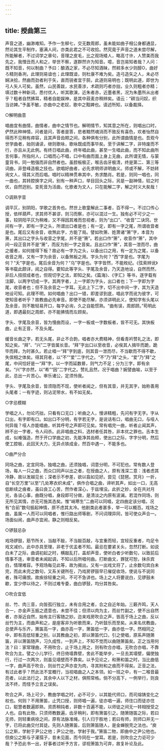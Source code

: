 ```yaml
---
---
---
```

title: 授曲第三
---





声音之道，幽渺难知。予作一生柳七，交无数周郎，虽未能如曲子相公身都通显，然论其生平制作，塞满人间，亦类此君之不可收拾。然究竟于声音之道未尝尽解，所能解者，不过词学之章句，音理之皮毛，比之观场矮人，略高寸许，人赞美而我先之，我憎丑而人和之，举世不察，遂群然许为知音。噫，音岂易知者哉？人问：既不知音，何以制曲？予曰：酿酒之家，不必尽知酒昧，然秫多水少则醇Ο，曲好ろ精则香冽，此理则易谙也；此理既谙，则杜康不难为矣。造弓造矢之人，未必尽娴决拾，然曲而劲者利于矢，直而锐者宜于鹄，此道则易明也；既明此道，即世为弓人矢人可矣。虽然，山民善跋，水民善涉，术疏则巧者亦拙，业久则粗者亦精；填过数十种新词，悉付优人，听其歌演，近朱者赤，近墨者黑，况为朱墨所从出者乎？粗者自然拂耳，精者自能娱神，是其中菽麦亦稍辨矣。语云：“耕当问奴，织当访婢。”予虽不敏，亦曲中之老奴，歌中之黠婢也。请述所知，以备裁择。

○解明曲意

唱曲宜有曲情，曲情者，曲中之情节也。解明情节，知其意之所在，则唱出口时，俨然此种神情，问者是问，答者是答，悲者黯然魂消而不致反有喜色，欢者怡然自得而不见稍有瘁容，且其声音齿颊之间，各种俱有分别，此所谓曲情是也。吾观今世学曲者，始则诵读，继则歌咏，歌咏既成而事毕矣。至于讲解二字，非特废而不行，亦且从无此例。有终日唱此曲，终年唱此曲，甚至一生唱此曲，而不知此曲所言何事，所指何人，口唱而心不唱，口中有曲而面上身上无曲，此所谓无情，与蒙童背书，同一勉强而非自然者也。虽腔板极正，喉舌齿牙极清，终是第二、第三等词曲，非登峰造极之技也。欲唱好曲者，必先求明师讲明曲义。师或不解，不妨转询文人，得其义而后唱。唱时以精神贯串其中，务求酷肖。若是，则同一唱也，同一曲也，其转腔换字之间，别有一种声口，举目回头之际，另是一副神情，较之时优，自然迥别。变死音为活曲，化歌者为文人，只在能解二字，解之时义大矣哉！

○调熟字音

调平仄，别阴阳，学歌之首务也。然世上歌童解此二事者，百不得一。不过口传心授，依样葫芦，求其师不甚谬，则习而察，亦可以混过一生。独有必不可少之一事，较阴阳平仄为稍难，又不得因其难而忽视者，则为“出口”、“收音”二诀窍。世间有一字，即有一字之头，所谓出口者是也；有一定，即有一字之尾，所谓收音者是也。尾后又有余音，收煞此字，方能了局。譬如吹箫、姓萧诸“箫”字，本音为箫，其出口之字头与收音之字尾，并不是“箫”。若出口作“箫”，收音作“箫”，其中间一段正音并不是“箫”，而反为别一字之音矣。且出口作“箫”，其音一泄而尽，曲之缓者，如何接得下板？故必有一字为之头，以备出口之用，有一定为之尾，以备收音之用，又有一字为余音，以备煞板之用。字头为何？“西”字是也。字尾为何？“夭”字是也。尾后余音为何？“乌”字是也。字字皆然，不能枚纪。《弦索辨讹》等书载此颇详，阅之自得。要知此等字头、字尾及余音，乃天造地设，自然而然，非后人扭捏成者也，但观切字之法，即知之矣。《篇海》、《字汇》等书，逐字载有注脚，以两字切成一字。其两字者，上一字即为字头，出口者也；下一字即为字尾，收音者也；但不及余音之一字耳。无此上下二字，切不出中间一字，其为天造地设可知。此理不明，如何唱曲？出口一错，即差谬到底，唱此字而讹为彼字，可使知音者听乎？故教曲必先审音。即使不能尽解，亦须讲明此义，使知字有头尾以及余音，则不敢轻易开口，每字必询，久之自能惯熟。“曲有误，周郎顾。”苟明此道，即遇最刻之周郎，亦不能拂情而左顾矣。

字头、字尾及余音，皆为慢曲而设，一字一板或一字数板者，皆不可无。其快板曲，止有正音，不及头尾。

缓音长曲之字，若无头尾，非止不合韵，唱者亦大费精神，但看青衿赞礼之法，即知之矣。“拜”、“兴”二字皆属长音。“拜”字出口以至收音，必俟其人揖毕而跪，跪毕而拜，为时甚久。若止唱一“拜”字到底，则其音一泄而尽，不当歇而不得不歇，失傧相之体矣。得其窍者，以“不”“爱”二字代之。“不”乃“拜”之头，“爱”乃“拜”之尾，中间恰好是一“拜”字。以一字而延数晷，则气力不足；分为三字，即有余矣。“兴”字亦然，以“希”“因”二字代之。赞礼且然，况于唱曲？婉譬曲喻，以至于此，总出一片苦心。审乐诸公，定须怜我。

字头、字尾及余音，皆须隐而不现，使听者闻之，但有其音，并无其字，始称善用头尾者；一有字迹，则沾泥带水，有不如无矣。

○字忌模糊

学唱之人，勿论巧拙，只看有口无口；听曲之人，慢讲精粗，先问有字无字。字从口出，有字即有口。如出口不分明，有字若无字，是说话有口，唱曲无口，与哑人何异哉？哑人亦能唱曲，听其呼号之声即可见矣。常有唱完一曲，听者止闻其声，辨不出一字者，令人闷杀。此非唱曲之料，选材者任其咎，非本优之罪也。舌本生成，似难强造，然于开口学曲之初，先能净其齿颊，使出口之际，字字分明，然后使工腔板，此回天大力，无异点铁成金，然百中遇一，不能多也。

○曲严分合

同场之曲，定宜同场，独唱之曲，还须独唱，词意分明，不可犯也。常有数人登场，每人一只之曲，而众口同声以出之者，在授曲之人，原有浅深二意：浅者虑其冷静，故以发越见长；深者示不参差，欲以翕如见好。尝见《琵琶。赏月》一折，自“长空万里”以至“几处寒衣织未成”，俱作合唱之曲，谛听其声，如出一口，无高低断续之痕者，虽曰良工心苦，然作者深心，于兹埋没。此折之妙，全在共对月光，各谈心事，曲既分唱，身段即可分做，是清淡之内原有波澜。若混作同场，则无所见其情，亦无可施其态矣。惟“峭寒生”二曲可以同唱，定四曲定该分唱，况有“合前”数句振起神情，原不虑其太冷。他剧类此者甚多，举一可以概百。戏场之曲，虽属一人而可以同唱者，惟行路出师等剧，不问词理异同，皆可使众声合一。场面似闹，曲声亦宜闹，静之则相反矣。

○锣鼓忌杂

戏场锣鼓，筋节所关，当敲不敲，不当敲百敲，与宜重而轻，宜轻反重者，均足令戏文减价。此中亦具至理，非老于优孟者不知。最忌在要紧关头，忽然打断。如说白未了之际，曲调初起之时，横敲乱打，盖却声音，使听白者少听数句，以致前后情事不连，审音者未闻起调，不知以后所唱何曲。打断曲文，罪犹可恕，抹杀宾白，情理难容。予观场每见此等，故为揭出。又有一出戏文将了，止余数句宾白未完，而此未完之数句，又系关键所在，乃戏房锣鼓早已催促收场，使说与不说同者，殊可痛恨。故疾徐轻重之间，不可不急讲也。场上之人将要说白，见锣鼓未歇，宜少停以待之，不则过难专委，曲白锣鼓，均分其咎矣。

○吹合宜低

丝、竹、肉三音，向皆孤行独立，未有合用之者，合之自近年始。三籁齐鸣，天人合一，亦金声玉振之遗意也，未尝不佳；但须以肉为主，而丝竹副之，使不出自然者，亦渐近自然，始有主行客随之妙。迩来戏房吹合之声，皆高于场上之曲，反以丝竹为主，而曲声和之，是座客非为听歌而来，乃听鼓乐而至矣。从来名优教曲，总使声与乐齐，箫笛高一字，曲亦高一字，箫笛低一字，曲亦低一字。然相同之中，即有高低轻重之别，以其教曲之初，即以箫笛代口，引之使唱，原系声随箫笛，非以箫笛随声，习久成性，一到声上，不知不觉而以曲随箫笛矣。正之当用何法？曰：家常理曲，不用吹合，止于场上用之，则有吹合亦唱，无吹合亦唱，不靠吹合为主。譬之小儿学行，终日倚墙靠壁，舍此不能举步，一旦去其墙壁，偏使独行，行过一次两次，则虽见墙壁而不靠矣。以予见论之，和箫和笛之时，当比曲低一字，曲声高于吹合，则丝竹之声亦变为肉，寻其附和之痕而不得矣。正音之法，有过此者乎？然此法不宜概行，当视唱曲之人之本领。如一班之中，有一二喉音最亮者，以此法行之，其余中人以下之材，俱照常格。倘不分高下，一例举行，则良法不终，而怪予立言之误矣。

吹合之声，场上可少，教曲学唱之时，必不可少，以其能代师口，而司熔铸变化之权也。何则？不用箫笛，止凭口授，则师唱一遍，徒亦唱一遍，师住口而徒亦住口，聪慧者数遍即熟，资质稍钝者，非数十百遍不能，以师徒之间无一转相授受之人也。自有此物，只须师教数遍，齿牙稍利，即有箫笛引之。随箫随笛之际，若曰无师，则轻重病徐之间，原有法脉准绳，引人归于胜地；若曰有师，则师口并无一字，已将此曲交付其徒。先则人随箫笛，后则箫笛随人，是金蝉脱壳之法也。“庾公之斯，学射于尹公之他；尹公之他，学射于我。”箫笛二物，即曲中之尹公他也。但庾公之斯与子濯孺子，昔未见面，而今同在一堂耳。若是，则吹合之力讵可少哉？予恐此书一出，好事者过听予方言，谬视箫笛为可弃，故复补论及此。